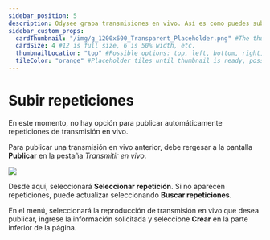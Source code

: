 ---
sidebar_position: 5
description: Odysee graba transmisiones en vivo. Así es como puedes subirlo.
sidebar_custom_props:
  cardThumbnail: "/img/g_1200x600_Transparent_Placeholder.png" #The thumbnail on the category card.
  cardSize: 4 #12 is full size, 6 is 50% width, etc.
  thumbnailLocation: "top" #Possible options: top, left, bottom, right, none
  tileColor: "orange" #Placeholder tiles until thumbnail is ready, possible options: blue, cream, darkpurple, lightpurple, mauve, orange, pink, none
---

# Subir repeticiones

En este momento, no hay opción para publicar automáticamente repeticiones de transmisión en vivo.

Para publicar una transmisión en vivo anterior, debe rergesar a la pantalla **Publicar** en la pestaña *Transmitir en vivo*.

![](https://i.imgur.com/h3oGN5o.png)

Desde aquí, seleccionará **Seleccionar repetición**. Si no aparecen repeticiones, puede actualizar seleccionando **Buscar repeticiones**.

En el menú, seleccionará la reproducción de transmisión en vivo que desea publicar, ingrese la información solicitada y seleccione **Crear** en la parte inferior de la página.